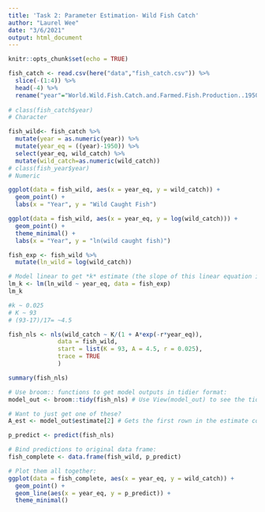 ```yaml
---
title: 'Task 2: Parameter Estimation- Wild Fish Catch'
author: "Laurel Wee"
date: "3/6/2021"
output: html_document
---
```


```r
knitr::opts_chunk$set(echo = TRUE)
```

```r
fish_catch <- read.csv(here("data","fish_catch.csv")) %>% 
  slice(-(1:4)) %>% 
  head(-4) %>% 
  rename("year"="World.Wild.Fish.Catch.and.Farmed.Fish.Production..1950.2012","wild_catch"="X","farmed_fish"="X.1","total_fish"="X.2") #%>% 
  
# class(fish_catch$year)
# Character

fish_wild<- fish_catch %>% 
  mutate(year = as.numeric(year)) %>% 
  mutate(year_eq = ((year)-1950)) %>% 
  select(year_eq, wild_catch) %>% 
  mutate(wild_catch=as.numeric(wild_catch))
# class(fish_year$year) 
# Numeric
```
```r
ggplot(data = fish_wild, aes(x = year_eq, y = wild_catch)) +
  geom_point() +
  labs(x = "Year", y = "Wild Caught Fish")

ggplot(data = fish_wild, aes(x = year_eq, y = log(wild_catch))) +
  geom_point() +
  theme_minimal() +
  labs(x = "Year", y = "ln(wild caught fish)")
```

```r
fish_exp <- fish_wild %>% 
  mutate(ln_wild = log(wild_catch))

# Model linear to get *k* estimate (the slope of this linear equation is an estimate of the growth rate constant):
lm_k <- lm(ln_wild ~ year_eq, data = fish_exp)
lm_k

#k ~ 0.025
# K ~ 93
# (93-17)/17= ~4.5

fish_nls <- nls(wild_catch ~ K/(1 + A*exp(-r*year_eq)),
              data = fish_wild,
              start = list(K = 93, A = 4.5, r = 0.025),
              trace = TRUE
              )

summary(fish_nls)

# Use broom:: functions to get model outputs in tidier format: 
model_out <- broom::tidy(fish_nls) # Use View(model_out) to see the tidy model output.

# Want to just get one of these?  
A_est <- model_out$estimate[2] # Gets the first rown in the estimate column.
```
```r
p_predict <- predict(fish_nls)

# Bind predictions to original data frame:
fish_complete <- data.frame(fish_wild, p_predict)

# Plot them all together:
ggplot(data = fish_complete, aes(x = year_eq, y = wild_catch)) +
  geom_point() +
  geom_line(aes(x = year_eq, y = p_predict)) +
  theme_minimal()
```

